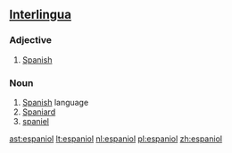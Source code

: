 ==[[Interlingua]]==

===Adjective===
{{infl|ia|adjective}}

# [[Spanish]]

===Noun===
{{infl|ia|noun}}

# [[Spanish]] language
# [[Spaniard]]
# [[spaniel]]

[[ast:espaniol]]
[[lt:espaniol]]
[[nl:espaniol]]
[[pl:espaniol]]
[[zh:espaniol]]